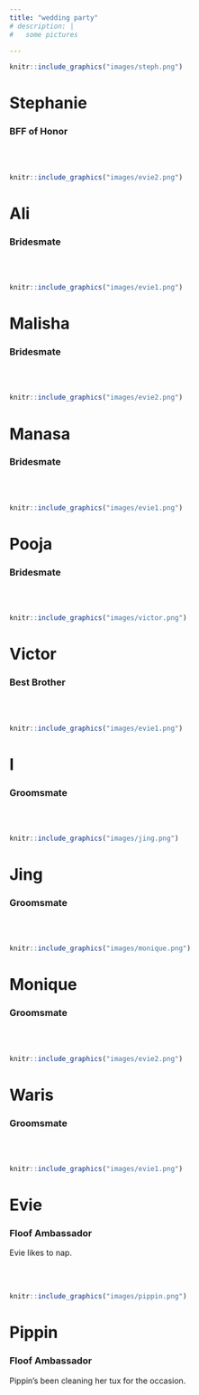 ```yaml
---
title: "wedding party"
# description: |
#   some pictures

---
```




::: {.floatting}

```r
knitr::include_graphics("images/steph.png")
```
# Stephanie
### BFF of Honor

:::



<br>
<br>

::: {.floatting}

```r
knitr::include_graphics("images/evie2.png")
```

# Ali
### Bridesmate

:::



<br>
<br>

::: {.floatting}

```r
knitr::include_graphics("images/evie1.png")
```

# Malisha
### Bridesmate

:::



<br>
<br>

::: {.floatting}

```r
knitr::include_graphics("images/evie2.png")
```

# Manasa
### Bridesmate

:::



<br>
<br>

::: {.floatting}

```r
knitr::include_graphics("images/evie1.png")
```

# Pooja
### Bridesmate

:::



<br>
<br>

::: {.floatting}

```r
knitr::include_graphics("images/victor.png")
```

# Victor
### Best Brother

:::


<br>
<br>

::: {.floatting}

```r
knitr::include_graphics("images/evie1.png")
```

# I
### Groomsmate

:::



<br>
<br>

::: {.floatting}

```r
knitr::include_graphics("images/jing.png")
```

# Jing
### Groomsmate

:::



<br>
<br>

::: {.floatting}

```r
knitr::include_graphics("images/monique.png")
```

# Monique
### Groomsmate

:::



<br>
<br>

::: {.floatting}

```r
knitr::include_graphics("images/evie2.png")
```

# Waris
### Groomsmate

:::



<br>
<br>

::: {.floatting}

```r
knitr::include_graphics("images/evie1.png")
```
# Evie
### Floof Ambassador
Evie likes to nap.
:::



<br>
<br>

::: {.floatting}

```r
knitr::include_graphics("images/pippin.png")
```
# Pippin
### Floof Ambassador
Pippin's been cleaning her tux for the occasion. 
:::